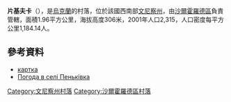 {{coord|48|53|58|N|28|15|34|E|scale:30000|display=title}}

'''片基夫卡'''（{{lang-uk|Пеньківка}}），是[[烏克蘭|烏克蘭]]的村落，位於該國西南部[[文尼察州|文尼察州]]，由[[沙爾霍羅德區|沙爾霍羅德區]]負責管轄，面積1.96平方公里，海拔高度306米，2001年人口2,315，人口密度每平方公里1,184.14人。

==參考資料==
* [http://gska2.rada.gov.ua/pls/z7502/A005?rdat1=08.04.2009&rf7571=3454 картка]{{dead link|date=2018年3月 |bot=InternetArchiveBot |fix-attempted=yes }}
* [http://weather.in.ua/ua/vinnickaja/19751 Погода в селі Пеньківка] {{Wayback|url=http://weather.in.ua/ua/vinnickaja/19751 |date=20111220085434 }}

[[Category:文尼察州村落|Category:文尼察州村落]]
[[Category:沙爾霍羅德區村落|Category:沙爾霍羅德區村落]]


{{Vinnytsia-geo-stub}}